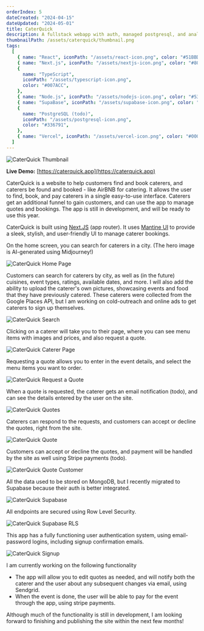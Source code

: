 ```yaml
---
orderIndex: 5
dateCreated: "2024-04-15"
dateUpdated: "2024-05-01"
title: CaterQuick
description: A fullstack webapp with auth, managed postgresql, and analytics.
thumbnailPath: /assets/caterquick/thumbnail.png
tags:
  [
    { name: "React", iconPath: "/assets/react-icon.png", color: "#51BBD8" },
    { name: "Next.js", iconPath: "/assets/nextjs-icon.png", color: "#808080" },
    {
      name: "TypeScript",
      iconPath: "/assets/typescript-icon.png",
      color: "#007ACC",
    },
    { name: "Node.js", iconPath: "/assets/nodejs-icon.png", color: "#539E43" },
    { name: "SupaBase", iconPath: "/assets/supabase-icon.png", color: "#3ecf8e" },
    {
      name: "PostgreSQL (todo)",
      iconPath: "/assets/postgresql-icon.png",
      color: "#336791",
    },
    { name: "Vercel", iconPath: "/assets/vercel-icon.png", color: "#000000" },
  ]
---
```


<img src="/assets/caterquick/thumbnail.png" alt="CaterQuick Thumbnail" />

**Live Demo:** [https://caterquick.app](https://caterquick.app)

CaterQuick is a website to help customers find and book caterers, and caterers be found and booked - like AirBNB for catering.
It allows the user to find, book, and pay caterers in a single easy-to-use interface.
Caterers get an additional funnel to gain customers, and can use the app to manage quotes and bookings.
The app is still in development, and will be ready to use this year.

CaterQuick is built using [Next.JS](https://nextjs.org/) (app router).
It uses [Mantine UI](https://mantine.dev/) to provide a sleek, stylish, and user-friendly UI to manage caterer bookings.

On the home screen, you can search for caterers in a city. (The hero image is AI-generated using Midjourney!)

<img src="/assets/caterquick/image-1.png" alt="CaterQuick Home Page" />

Customers can search for caterers by city, as well as (in the future) cuisines, event types, ratings, available dates, and more.
I will also add the ability to upload the caterer's own pictures, showcasing events and food that they have previously catered.
These caterers were collected from the Google Places API, but I am working on cold-outreach and online ads to get caterers to sign up themselves.

<img src="/assets/caterquick/image-2.png" alt="CaterQuick Search" />

Clicking on a caterer will take you to their page, where you can see menu items with images and prices, and also request a quote.

<img src="/assets/caterquick/image-3.png" alt="CaterQuick Caterer Page" />

Requesting a quote allows you to enter in the event details, and select the menu items you want to order.

<img src="/assets/caterquick/image-4.png" alt="CaterQuick Request a Quote" />

When a quote is requested, the caterer gets an email notification (todo), and can see the details entered by the user on the site.

<img src="/assets/caterquick/image-5.png" alt="CaterQuick Quotes" />

Caterers can respond to the requests, and customers can accept or decline the quotes, right from the site.

<img src="/assets/caterquick/image-8.png" alt="CaterQuick Quote" />

Customers can accept or decline the quotes, and payment will be handled by the site as well using Stripe payments (todo).

<img src="/assets/caterquick/image-9.png" alt="CaterQuick Quote Customer" />

All the data used to be stored on MongoDB, but I recently migrated to Supabase because their auth is better integrated.

<img src="/assets/caterquick/image-6.png" alt="CaterQuick Supabase" />

All endpoints are secured using Row Level Security.

<img src="/assets/caterquick/image-7.png" alt="CaterQuick Supabase RLS" />

This app has a fully functioning user authentication system, using email-password logins, including signup confirmation emails.

<img src="/assets/caterquick/image-10.png" alt="CaterQuick Signup" />

I am currently working on the following functionality

- The app will allow you to edit quotes as needed, and will notify both the caterer and the user about any subsequent changes via email, using Sendgrid.
- When the event is done, the user will be able to pay for the event through the app, using stripe payments.

Although much of the functionality is still in development, I am looking forward to finishing and publishing the site within the next few months!
